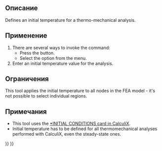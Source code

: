 <languages/>

{{Docnav/ru
|[[FEM_ConstraintSelfWeight/ru|Constraint self weight]]
|[[FEM_ConstraintHeatflux/ru|Constraint heatflux]]
|[[FEM_Workbench/ru|FEM]]
|IconL=FEM_ConstraintSelfWeight.svg
|IconR=FEM_ConstraintHeatflux.svg
|IconC=Workbench_FEM.svg
}}

<div class="mw-translate-fuzzy">
{{GuiCommand/ru
|Name=FEM ConstraintInitialTemperature
|Name/ru=FEM ConstraintInitialTemperature
|MenuLocation=Model → Thermal Constraints → Constraint initial temperature
|Workbenches=[[FEM_Workbench/ru|FEM]]
|Shortcut=
|SeeAlso=[[FEM_tutorial/ru|FEM tutorial]]
}}
</div>

<span id="Description"></span>
==Описание==

Defines an initial temperature for a thermo-mechanical analysis.

<span id="Usage"></span>
==Применение==

# There are several ways to invoke the command:
#* Press the {{Button|[[Image:FEM_ConstraintInitialTemperature.svg|16px]] [[FEM_ConstraintInitialTemperature|Initial temperature]]}} button.
#* Select the {{MenuCommand|Model → Thermal boundary conditions and loads → [[Image:FEM_ConstraintInitialTemperature.svg|16px]] Initial temperature}} option from the menu.
# Enter an initial temperature value for the analysis.

<span id="Limitations"></span>
==Ограничения==

This tool applies the initial temperature to all nodes in the FEA model - it's not possible to select individual regions.

<span id="Notes"></span>
==Примечания==

* This tool uses the [http://web.mit.edu/calculix_v2.7/CalculiX/ccx_2.7/doc/ccx/node215.html *INITIAL CONDITIONS card in CalculiX].
* Initial temperature has to be defined for all thermomechanical analyses performed with CalculiX, even the steady-state ones.

{{Docnav/ru
|[[FEM_ConstraintSelfWeight/ru|Constraint self weight]]
|[[FEM_ConstraintHeatflux/ru|Constraint heatflux]]
|[[FEM_Workbench/ru|FEM]]
|IconL=FEM_ConstraintSelfWeight.svg
|IconR=FEM_ConstraintHeatflux.svg
|IconC=Workbench_FEM.svg
}}

{{FEM Tools navi{{#translation:}}}}
{{Userdocnavi{{#translation:}}}}